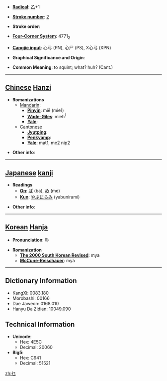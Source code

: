 * '''[[Wiktionary:Chinese radical index| Radical]]''': [[Wiktionary:Chinese radical index 乙|乙]]+1

* '''[[Wiktionary:Chinese total strokes index|Stroke number]]''': [[Wiktionary:Chinese total strokes index 2|2]]

* '''Stroke order''': 

* '''[[Wiktionary:Chinese four corner index|Four-Corner System]]''': 4771<sub>2</sub>

* '''[[Wiktionary:Chinese Cangjie index|Cangjie input]]''': 心弓 (PN), 心尸 (PS), X心弓 (XPN)

* '''Graphical Significance and Origin''': 

* '''Common Meaning''': to squint; what? huh? (Cant.)

----

== [[Chinese]] [[Hanzi]] ==

* '''Romanizations'''
** [[Mandarin]]:
*** '''[[Pinyin]]''': miē (mie1)
*** '''[[Wade-Giles]]''': mieh<sup>1</sup>
*** '''[[Yale]]''': 
**[[Cantonese]]
***'''[[Jyutping]]''':
***'''[[Penkyamp]]''': 
***'''[[Yale]]''': mat1, me2 nip2

* '''Other info''': 

----

== [[Japanese]] [[kanji]] ==

* '''Readings'''
** '''[[On]]''': [[ば]] (ba), [[め]] (me)
** '''[[Kun]]''': [[やぶにらみ]] (yabunirami)

* '''Other info''':  

----

== [[Korean]] [[Hanja]] ==

* '''Pronunciation''': 먀

* '''Romanization'''
** '''[[The 2000 South Korean Revised Romanization|The 2000 South Korean Revised]]''': mya
** '''[[McCune-Reischauer]]''': mya

----

== Dictionary Information ==

* KangXi: 0083.180
* Morobashi: 00166
* Dae Jaweon: 0168.010
* Hanyu Da Zidian: 10049.090

== Technical Information ==

* '''Unicode''':
** Hex: 4E5C
** Decimal: 20060
* '''Big5''':
** Hex: C941
** Decimal: 51521

[[zh:乜]]